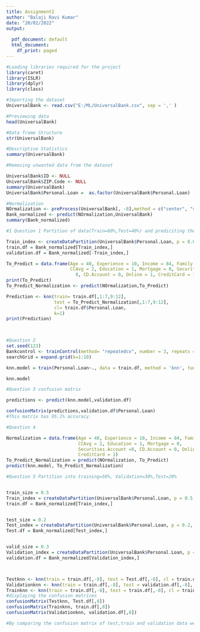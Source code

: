 ```yaml
---
title: Assignment2
author: "Balaji Ravi Kumar"
date: "20/02/2022"
output:
  
  pdf_document: default
  html_document:
    df_print: paged
---
```


```r
#Loading libraries required for the project
library(caret)
library(ISLR)
library(dplyr)
library(class)

#Importing the dataset
UniversalBank <- read.csv("E:/ML/UniversalBank.csv", sep = ',' )

#Previewing data
head(UniversalBank)

#Data frame Structure
str(UniversalBank)

#Descriptive Statistics
summary(UniversalBank)
```

```r

#Removing unwanted data from the dataset

UniversalBank$ID <- NULL
UniversalBank$ZIP.Code <- NULL
summary(UniversalBank)
UniversalBank$Personal.Loan =  as.factor(UniversalBank$Personal.Loan)
```
```r
#Normalization
NOrmalization <- preProcess(UniversalBank[, -8],method = c("center", "scale"))
Bank_normalized <- predict(NOrmalization,UniversalBank)
summary(Bank_normalized)
```

```r
#1 Question 1 Partition of data(Train=60%,Test=40%) and prediciting the model with the given values

Train_index <- createDataPartition(UniversalBank$Personal.Loan, p = 0.6, list = FALSE)
train.df = Bank_normalized[Train_index,]
validation.df = Bank_normalized[-Train_index,]

To_Predict = data.frame(Age = 40, Experience = 10, Income = 84, Family = 2,
                        CCAvg = 2, Education = 1, Mortgage = 0, Securities.Account =
                          0, CD.Account = 0, Online = 1, CreditCard = 1)
print(To_Predict)
To_Predict_Normalization <- predict(NOrmalization,To_Predict)

Prediction <- knn(train= train.df[,1:7,9:12],
                  test = To_Predict_Normalization[,1:7,9:12],
                  cl= train.df$Personal.Loan,
                  k=1)
print(Prediction)

 
```

```r
#Question 2
set.seed(123)
Bankcontrol <- trainControl(method= "repeatedcv", number = 3, repeats = 2)
searchGrid = expand.grid(k=1:10)

knn.model = train(Personal.Loan~., data = train.df, method = 'knn', tuneGrid = searchGrid,trControl = Bankcontrol)

knn.model

```

```r

#Question 3 confusion matrix

predictions <- predict(knn.model,validation.df)

confusionMatrix(predictions,validation.df$Personal.Loan)
#This matrix has 95.1% accuracy.
```

```r
#Question 4

Normalization = data.frame(Age = 40, Experience = 10, Income = 84, Family = 2,
                           CCAvg = 2, Education = 1, Mortgage = 0,
                           Securities.Account =0, CD.Account = 0, Online = 1,
                           CreditCard = 1)
To_Predict_Normalization = predict(NOrmalization, To_Predict)
predict(knn.model, To_Predict_Normalization)


```

```r

#Question 5 Partition into training=50%, Validation=30%,Test=20%


train_size = 0.5
Train_index = createDataPartition(UniversalBank$Personal.Loan, p = 0.5, list = FALSE)
train.df = Bank_normalized[Train_index,]


test_size = 0.2
Test_index = createDataPartition(UniversalBank$Personal.Loan, p = 0.2, list = FALSE)
Test.df = Bank_normalized[Test_index,]


valid_size = 0.3
Validation_index = createDataPartition(UniversalBank$Personal.Loan, p = 0.3, list = FALSE)
validation.df = Bank_normalized[Validation_index,]



Testknn <- knn(train = train.df[,-8], test = Test.df[,-8], cl = train.df[,8], k =3)
Validationknn <- knn(train = train.df[,-8], test = validation.df[,-8], cl = train.df[,8], k =3)
Trainknn <- knn(train = train.df[,-8], test = train.df[,-8], cl = train.df[,8], k =3)
#displaying the confusion matrices
confusionMatrix(Testknn, Test.df[,8])
confusionMatrix(Trainknn, train.df[,8])
confusionMatrix(Validationknn, validation.df[,8])

#By comparing the confusion matrix of test,train and validation data we can understand that the accuracy of Training is more than Test and Validation. Hence  we have the best training model
```


